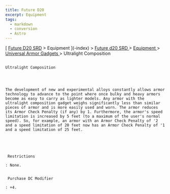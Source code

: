 ```yaml
---
title: Future D20
excerpt: Equipment
tags:
  - markdown
  - conversion
  - Astro
---
```









[
[Future D20 SRD]( / ) > Equipment
     ](-index)
     >
     [
      Future d20 SRD
     ](future-d20-srd-index)
     >
     [
      Equipment
     ](future-d20-srd-equipment-index)
     >
     [
      Universal Armor Gadgets
     ](future-d20-srd-equipment-gadgets-universal-armor-index)
     > Ultralight Composition
    




## 
    Ultralight Composition
   



    The development of new and experimental alloys constantly allows armor technology to advance to the point where once bulky and heavy armors become as easy to carry as lighter models. Any armor with the ultralight composition gadget weighs significantly less than similar pieces of armor and is more easily used and worn. The armor reduces its Armor Check Penalty (if any) by 1. Furthermore, the armor's speed limitation is increased by 5 feet (to a maximum of the user's normal speed). So, for example, an armor with an Armor Check Penalty of '2 and a speed limitation of 20 feet now has an Armor Check Penalty of '1 and a speed limitation of 25 feet.
   




     Restrictions
    
    : None.
    

     Purchase DC Modifier
    
    : +4.
   





